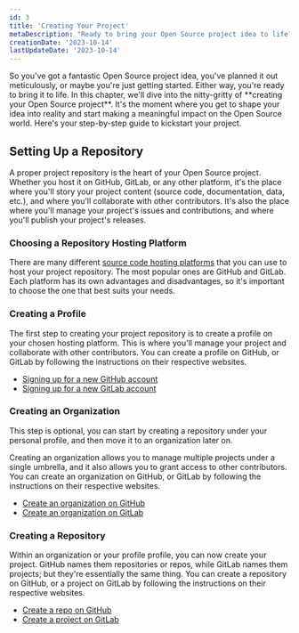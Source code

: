 ```yaml
---
id: 3
title: 'Creating Your Project'
metaDescription: "Ready to bring your Open Source project idea to life? Learn to create a project repository on GitHub or GitLab and start shaping your impact on the Open Source world."
creationDate: '2023-10-14'
lastUpdateDate: '2023-10-14'
---
```

<p class="lead">So you've got a fantastic Open Source project idea, you've planned it out meticulously, or maybe you're just getting started. Either way, you're ready to bring it to life. In this chapter, we'll dive into the nitty-gritty of **creating your Open Source project**. It's the moment where you get to shape your idea into reality and start making a meaningful impact on the Open Source world. Here's your step-by-step guide to kickstart your project.</p>

## Setting Up a Repository

A proper project repository is the heart of your Open Source project. Whether you host it on GitHub, GitLab, or any other platform, it's the place where you'll story your project content (source code, documentation, data, etc.), and where you'll collaborate with other contributors. It's also the place where you'll manage your project's issues and contributions, and where you'll publish your project's releases.

### Choosing a Repository Hosting Platform

There are many different [source code hosting platforms](/guide/getting-started-with-open-source/source-code-hosting-platforms) that you can use to host your project repository. The most popular ones are GitHub and GitLab. Each platform has its own advantages and disadvantages, so it's important to choose the one that best suits your needs.

### Creating a Profile

The first step to creating your project repository is to create a profile on your chosen hosting platform. This is where you'll manage your project and collaborate with other contributors. You can create a profile on GitHub, or GitLab by following the instructions on their respective websites.

* <a href="https://docs.github.com/en/get-started/signing-up-for-github" target="_blank" rel="noopener">Signing up for a new GitHub account</a>
* <a href="https://docs.gitlab.com/ee/subscriptions/gitlab_com/index.html" target="_blank" rel="noopener">Signing up for a new GitLab account</a>

### Creating an Organization

This step is optional, you can start by creating a repository under your personal profile, and then move it to an organization later on.

Creating an organization allows you to manage multiple projects under a single umbrella, and it also allows you to grant access to other contributors. You can create an organization on GitHub, or GitLab by following the instructions on their respective websites.

* <a href="https://docs.github.com/en/organizations/collaborating-with-groups-in-organizations" target="_blank" rel="noopener">Create an organization on GitHub</a>
* <a href="https://docs.gitlab.com/ee/topics/set_up_organization.html" target="_blank" rel="noopener">Create an organization on GitLab</a>

### Creating a Repository

Within an organization or your profile profile, you can now create your project. GitHub names them repositories or repos, while GitLab names them projects; but they're essentially the same thing. You can create a repository on GitHub, or a project on GitLab by following the instructions on their respective websites.

* <a href="https://docs.github.com/en/get-started/quickstart/create-a-repo" target="_blank" rel="noopener">Create a repo on GitHub</a>
* <a href="https://docs.gitlab.com/ee/user/project/organize_work_with_projects.html" target="_blank" rel="noopener">Create a project on GitLab</a>
